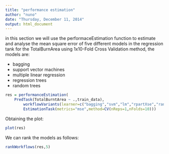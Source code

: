 ---
title: "performance estimation"
author: "nuno"
date: "Thursday, December 11, 2014"
output: html_document
---

in this section we will use the performaceEstimation function to estimate and analyse the mean square error of five different models in the regression tank for the TotalBurnArea using 1x10-Fold Cross Validation method, the models are:
 
 - bagging 
 - support vector machines
 - multiple linear regression
 - regression trees
 - random trees


```{r}
res = performanceEstimation(
  	PredTask(TotalBurntArea ~ .,train_data), 
		workflowVariants(learner=c("bagging","svm","lm","rpartXse","randomForest")),
		EstimationTask(metrics="mse",method=CV(nReps=1,nFolds=10)))
```

Obtaining the plot:

```{r}
plot(res)
```

We can rank the models as follows:

```{r}
rankWorkflows(res,5)
```

